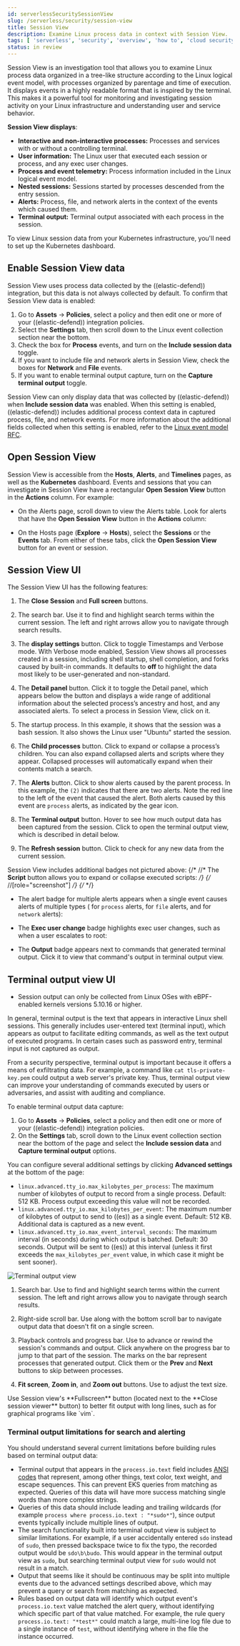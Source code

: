 ```yaml
---
id: serverlessSecuritySessionView
slug: /serverless/security/session-view
title: Session View
description: Examine Linux process data in context with Session View.
tags: [ 'serverless', 'security', 'overview', 'how to', 'cloud security' ]
status: in review
---
```


<DocBadge template="technical preview" />
<div id="session-view"></div>

Session View is an investigation tool that allows you to examine Linux process data organized
in a tree-like structure according to the Linux logical event model, with processes organized by parentage and time of execution.
It displays events in a highly readable format that is inspired by the terminal. This makes it a powerful tool for monitoring
and investigating session activity on your Linux infrastructure and understanding user and service behavior.

<div id="session-view-data"></div>

**Session View displays**:
* **Interactive and non-interactive processes:** Processes and services with or without a controlling terminal.
* **User information:** The Linux user that executed each session or process, and any exec user changes.
* **Process and event telemetry:** Process information included in the Linux logical event model.
* **Nested sessions:** Sessions started by processes descended from the entry session.
* **Alerts:** Process, file, and network alerts in the context of the events which caused them.
* **Terminal output:** Terminal output associated with each process in the session.

<DocCallOut title="Note">
To view Linux session data from your Kubernetes infrastructure, you'll need to set up the <DocLink id="serverlessSecurityKubernetesDashboardDash">Kubernetes dashboard</DocLink>.
</DocCallOut>

<div id="enable-session-view"></div>

## Enable Session View data
Session View uses process data collected by the ((elastic-defend)) integration,
but this data is not always collected by default. To confirm that Session View data is enabled:

1. Go to **Assets** → **Policies**, select a policy and then edit one or more of your ((elastic-defend)) integration policies.
1. Select the **Settings** tab, then scroll down to the Linux event collection section near the bottom.
1. Check the box for **Process** events, and turn on the **Include session data** toggle.
1. If you want to include file and network alerts in Session View, check the boxes for **Network** and **File** events.
1. If you want to enable terminal output capture, turn on the **Capture terminal output** toggle.

Session View can only display data that was collected by ((elastic-defend)) when **Include session data** was enabled. When this setting is enabled, ((elastic-defend)) includes additional process context data in captured process, file, and network events. For more information about the additional
fields collected when this setting is enabled, refer to the [Linux event model RFC](https://github.com/elastic/ecs/blob/main/rfcs/text/0030-linux-event-model.md).

<div id="open-session-view"></div>

## Open Session View
Session View is accessible from the **Hosts**, **Alerts**, and **Timelines** pages, as well as the **Kubernetes** dashboard.
Events and sessions that you can investigate in Session View have a rectangular
**Open Session View** button in the **Actions** column. For example:

* On the Alerts page, scroll down to view the Alerts table.
    Look for alerts that have the **Open Session View** button in the **Actions** column:

<DocImage size="xl" url="../images/session-view/-detections-session-view-action-icon-detail.png" alt="Detail of the Open Session View button" />

* On the Hosts page (**Explore** → **Hosts**), select the **Sessions** or the **Events** tab.
    From either of these tabs, click the **Open Session View** button for an event or session.

<div id="session-view-ui"></div>

## Session View UI
The Session View UI has the following features:

<DocImage size="xl" url="../images/session-view/-detections-session-view-terminal-labeled.png" alt="Detail of Session view with labeled UI elements" />

1. The **Close Session** and **Full screen** buttons.
1. The search bar. Use it to find and highlight search terms within the current session.
    The left and right arrows allow you to navigate through search results.

1. The **display settings** button. Click to toggle Timestamps and Verbose mode.
    With Verbose mode enabled, Session View shows all processes created in a session, including shell startup,
    shell completion, and forks caused by built-in commands.
    It defaults to **off** to highlight the data most likely to be user-generated and non-standard.

1. The **Detail panel** button. Click it to toggle the Detail panel, which appears below the button
    and displays a wide range of additional information about the selected process’s ancestry and host,
    and any associated alerts. To select a process in Session View, click on it.

1. The startup process. In this example, it shows that the session was a bash session.
    It also shows the Linux user "Ubuntu" started the session.

1. The **Child processes** button. Click to expand or collapse a process’s children.
    You can also expand collapsed alerts and scripts where they appear.
    Collapsed processes will automatically expand when their contents match a search.

1. The **Alerts** button. Click to show alerts caused by the parent process. In this example, the `(2)` indicates that there are two alerts. Note the red line to the left of the event that caused the alert. Both alerts caused by this event are `process` alerts, as indicated by the gear icon.
1. The **Terminal output** button. Hover to see how much output data has been captured from the session. Click to open the terminal output view, which is described in detail below.
1. The **Refresh session** button. Click to check for any new data from the current session.

Session View includes additional badges not pictured above:
{/* 
//* The **Script** button allows you to expand or collapse executed scripts: */}
{/* 
//[role="screenshot"] */}
{/* <DocImage flatImage alt="The Script button" url="../images/session-view/-detections-session-view-script-button.png" /> */}

* The alert badge for multiple alerts appears when a single event causes alerts of multiple types (<DocIcon type="gear" title="Settings" /> for `process` alerts, <DocIcon type="document" title="Document" /> for `file` alerts, and <DocIcon type="globe" title="Network" /> for `network` alerts):

    <DocImage size="m" url="../images/session-view/-cloud-native-security-session-view-alert-types-badge.png" alt="The alert badge for a command with all three alert types" />

* The **Exec user change** badge highlights exec user changes, such as when a user escalates to root:

    <DocImage size="xl" url="../images/session-view/-detections-session-view-exec-user-change-badge.png" alt="The Exec user change badge" />

* The **Output** badge appears next to commands that generated terminal output. Click it to view that command's output in terminal output view.

    <DocImage size="xl" url="../images/session-view/-detections-session-view-output-badge.png" alt="The Output badge" />

<div id="session-view-output"></div>

## Terminal output view UI

<DocCallOut template="beta" />
<DocCallOut title="Requirements">

* Session output can only be collected from Linux OSes with eBPF-enabled kernels versions 5.10.16 or higher.

</DocCallOut>

In general, terminal output is the text that appears in interactive Linux shell sessions. This generally includes user-entered text (terminal input), which appears as output to facilitate editing commands, as well as the text output of executed programs. In certain cases such as password entry, terminal input is not captured as output.

From a security perspective, terminal output is important because it offers a means of exfiltrating data. For example, a command like `cat tls-private-key.pem` could output a web server's private key. Thus, terminal output view can improve your understanding of commands executed by users or adversaries, and assist with auditing and compliance.

To enable terminal output data capture:

1. Go to **Assets** → **Policies**, select a policy and then edit one or more of your ((elastic-defend)) integration policies.
1. On the **Settings** tab, scroll down to the Linux event collection section near the bottom of the page
    and select the **Include session data** and **Capture terminal output** options.

You can configure several additional settings by clicking **Advanced settings** at the bottom of the page:

* `linux.advanced.tty_io.max_kilobytes_per_process`: The maximum number of kilobytes of output to record from a single process. Default: 512 KB. Process output exceeding this value will not be recorded.
* `linux.advanced.tty_io.max_kilobytes_per_event`: The maximum number of kilobytes of output to send to ((es)) as a single event. Default: 512 KB. Additional data is captured as a new event.
* `linux.advanced.tty_io.max_event_interval_seconds`: The maximum interval (in seconds) during which output is batched. Default: 30 seconds. Output will be sent to ((es)) at this interval (unless it first exceeds the `max_kilobytes_per_event` value, in which case it might be sent sooner).

![Terminal output view](../images/session-view/-detections-session-view-output-viewer.png)

1. Search bar. Use to find and highlight search terms within the current session.
    The left and right arrows allow you to navigate through search results.

1. Right-side scroll bar. Use along with the bottom scroll bar to navigate output data that doesn't fit on a single screen.
1. Playback controls and progress bar. Use to advance or rewind the session's commands and output. Click anywhere on the progress bar to jump to that part of the session. The marks on the bar represent processes that generated output. Click them or the **Prev** and **Next** buttons to skip between processes.
1. **Fit screen**, **Zoom in**, and **Zoom out** buttons. Use to adjust the text size.

<DocCallOut title="Tip">
Use Session view's **Fullscreen** button (located next to the **Close session viewer** button) to better fit output with long lines, such as for graphical programs like `vim`.
</DocCallOut>

<div id="terminal-output-limitations"></div>

### Terminal output limitations for search and alerting
You should understand several current limitations before building rules based on terminal output data:

* Terminal output that appears in the `process.io.text` field includes [ANSI codes](https://gist.github.com/fnky/458719343aabd01cfb17a3a4f7296797) that represent, among other things, text color, text weight, and escape sequences. This can prevent EKS queries from matching as expected. Queries of this data will have more success matching single words than more complex strings.
* Queries of this data should include leading and trailing wildcards (for example `process where process.io.text : "*sudo*"`), since output events typically include multiple lines of output.
* The search functionality built into terminal output view is subject to similar limitations. For example, if a user accidentally entered `sdo` instead of `sudo`, then pressed backspace twice to fix the typo, the recorded output would be `sdo\b\budo`. This would appear in the terminal output view as `sudo`, but searching terminal output view for `sudo` would not result in a match.
* Output that seems like it should be continuous may be split into multiple events due to the advanced settings described above, which may prevent a query or search from matching as expected.
* Rules based on output data will identify which output event's `process.io.text` value matched the alert query, without identifying which specific part of that value matched. For example, the rule query `process.io.text: "*test*"` could match a large, multi-line log file due to a single instance of `test`, without identifying where in the file the instance occurred.

